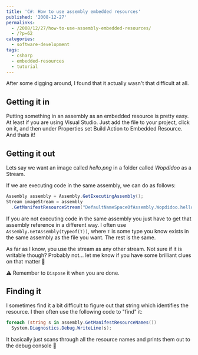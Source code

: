 ---
title: 'C#: How to use assembly embedded resources'
published: '2008-12-27'
permalinks:
  - /2008/12/27/how-to-use-assembly-embedded-resources/
  - /?p=62
categories:
  - software-development
tags:
  - csharp
  - embedded-resources
  - tutorial
---

After some digging around, I found that it actually wasn't that difficult at all.

## Getting it in

Putting something in an assembly as an embedded resource is pretty easy. At least if you are using Visual Studio. Just add the file to your project, click on it, and then under Properties set Build Action to Embedded Resource. And thats it!

## Getting it out

Lets say we want an image called <em>hello.png</em> in a folder called <em>Wopdidoo</em> as a Stream.

If we are executing code in the same assembly, we can do as follows:

```csharp
Assembly assembly = Assembly.GetExecutingAssembly();
Stream imageStream = assembly
  .GetManifestResourceStream("DefaultNameSpaceOfAssembly.Wopdidoo.hello.png");
```

If you are not executing code in the same assembly you just have to get that assembly reference in a different way. I often use `Assembly.GetAssembly(typeof(T))`, where `T` is some type you know exists in the same assembly as the file you want. The rest is the same.

As far as I know, you use the stream as any other stream. Not sure if it is writable though? Probably not... let me know if you have some brilliant clues on that matter 🙂

⚠ Remember to `Dispose` it when you are done.

## Finding it

I sometimes find it a bit difficult to figure out that string which identifies the resource. I then often use the following code to "find" it:

```csharp
foreach (string s in assembly.GetManifestResourceNames())
  System.Diagnostics.Debug.WriteLine(s);
```

It basically just scans through all the resource names and prints them out to the debug console 🙂

